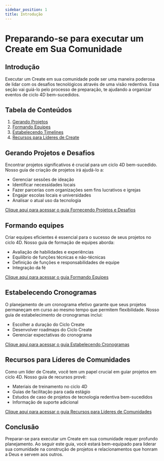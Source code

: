 ```yaml
---
sidebar_position: 1
title: Introdução
---
```


# Preparando-se para executar um Create em Sua Comunidade

## Introdução

Executar um Create em sua comunidade pode ser uma maneira poderosa de lidar
com os desafios tecnológicos através de uma visão redentiva. Essa seção
vai guiá-lo pelo processo de preparação, te ajudando a organizar eventos
de ciclo 4D bem-sucedidos.

## Tabela de Conteúdos

1. [Gerando Projetos](./projects)
1. [Formando Equipes](./teams)
1. [Estabelecendo Timelines](./timeline)
1. [Recursos para Líderes de Create](./resources)

## Gerando Projetos e Desafios

Encontrar projetos significativos é crucial para um ciclo 4D bem-sucedido. Nosso guia de criação de projetos irá ajudá-lo a:
- Gerenciar sessões de ideação
- Identificar necessidades locais
- Fazer parcerias com organizações sem fins lucrativos e igrejas
- Engajar escolas locais e universidades
- Analisar o atual uso da tecnologia

[Clique aqui para acessar o guia Fornecendo Projetos e Desafios](./projects)

## Formando equipes

Criar equipes eficientes é essencial para o sucesso de seus projetos no ciclo 4D. Nosso guia de formação de equipes aborda:

- Avaliação de habilidades e experiências
- Equilíbrio de funções técnicas e não-técnicas
- Definição de funções e responsabilidades de equipe
- Integração da fé

[Clique aqui para acessar o guia Formando Equipes](./teams)

## Estabelecendo Cronogramas

O planejamento de um cronograma efetivo garante que seus projetos permaneçam em curso ao mesmo tempo que permitem flexibilidade. 
Nosso guia de estabelecimento de cronogramas inclui:

- Escolher a duração do Ciclo Create
- Desenvolver roadmaps do Ciclo Create
- Gerenciar expectativas do cronograma

[Clique aqui para acessar o guia Estabelecendo Cronogramas](./timeline)

## Recursos para Líderes de Comunidades

Como um líder de Create, você tem um papel crucial em guiar projetos em ciclo 4D. Nosso guia de recursos provê:

- Materiais de treinamento no ciclo 4D
- Guias de facilitação para cada estágio
- Estudos de caso de projetos de tecnologia redentiva bem-sucedidos
- Informação de suporte adicional

[Clique aqui para acessar o guia Recursos para Líderes de Comunidades](./resources)

## Conclusão

Preparar-se para executar um Create em sua comunidade requer
profundo planejamento. Ao seguir este guia, você estará bem-equipado
para liderar sua comunidade na construção de projetos e relacionamentos
que honram a Deus e servem aos outros.
